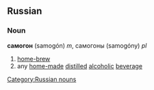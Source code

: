 ==Russian==
===Noun===
'''самогон''' (samogón) ''m'', самогоны (samogóny) ''pl''

# [[home-brew]]
# any [[home-made]] [[distill]]ed [[alcoholic]] [[beverage]]

[[Category:Russian nouns]]